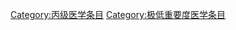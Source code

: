 {{Wikipedia category}} 
{{emptycat}}
{{catmore|Wikipedia:医学专题}}

[[Category:丙级医学条目|Category:丙级医学条目]]
[[Category:极低重要度医学条目|Category:极低重要度医学条目]]